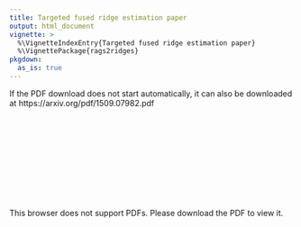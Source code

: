 ---
title: Targeted fused ridge estimation paper
output: html_document
vignette: >
  %\VignetteIndexEntry{Targeted fused ridge estimation paper}
  %\VignettePackage{rags2ridges}
pkgdown:
  as_is: true
---

If the PDF download does not start automatically, it can also be downloaded at https://arxiv.org/pdf/1509.07982.pdf


<object data="https://arxiv.org/pdf/1509.07982.pdf" type="application/pdf" width="800px" height="1000px">
    <embed src="https://arxiv.org/pdf/1509.07982.pdf">
        <p>This browser does not support PDFs. Please download the PDF to view it.</p>
    </embed>
</object>


